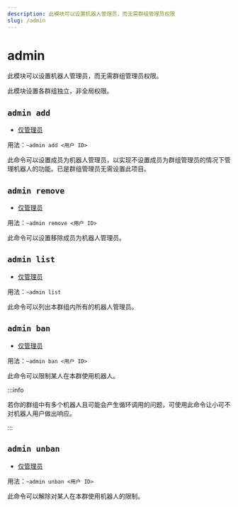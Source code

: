 ```yaml
---
description: 此模块可以设置机器人管理员，而无需群组管理员权限
slug: /admin
---
```


# admin

此模块可以设置机器人管理员，而无需群组管理员权限。

此模块设置各群组独立，非全局权限。

## `admin add`

- [仅管理员](/docs/permissions)

用法：`~admin add <用户 ID>`

此命令可以设置成员为机器人管理员，以实现不设置成员为群组管理员的情况下管理机器人的功能。已是群组管理员无需设置此项目。

## `admin remove`

- [仅管理员](/docs/permissions)

用法：`~admin remove <用户 ID>`

此命令可以设置移除成员为机器人管理员。

## `admin list`

- [仅管理员](permissions)

用法：`~admin list`

此命令可以列出本群组内所有的机器人管理员。

## `admin ban`

- [仅管理员](permissions)

用法：`~admin ban <用户 ID>`

此命令可以限制某人在本群使用机器人。

:::info

若你的群组中有多个机器人且可能会产生循环调用的问题，可使用此命令让小可不对机器人用户做出响应。

:::

## `admin unban`

- [仅管理员](permissions)

用法：`~admin unban <用户 ID>`

此命令可以解除对某人在本群使用机器人的限制。